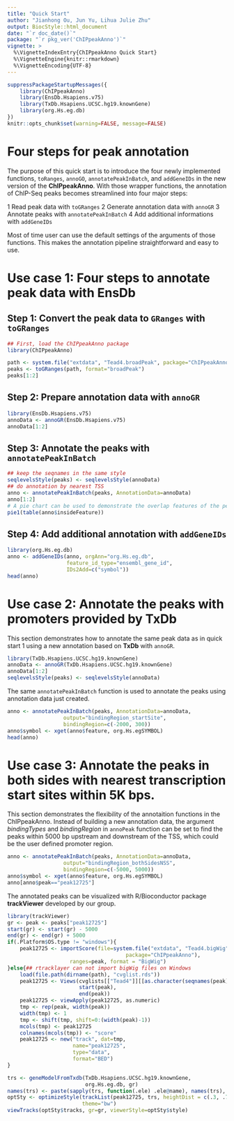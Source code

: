 ```yaml
---
title: "Quick Start"
author: "Jianhong Ou, Jun Yu, Lihua Julie Zhu"
output: BiocStyle::html_document
date: "`r doc_date()`"
package: "`r pkg_ver('ChIPpeakAnno')`"
vignette: >
  %\VignetteIndexEntry{ChIPpeakAnno Quick Start}
  %\VignetteEngine{knitr::rmarkdown}
  %\VignetteEncoding{UTF-8}
---
```

```r
suppressPackageStartupMessages({
    library(ChIPpeakAnno)
    library(EnsDb.Hsapiens.v75)
    library(TxDb.Hsapiens.UCSC.hg19.knownGene)
    library(org.Hs.eg.db)
})
knitr::opts_chunk$set(warning=FALSE, message=FALSE)
```
# Four steps for peak annotation
The purpose of this quick start is to introduce the four newly implemented functions, `toRanges`, `annoGO`, `annotatePeakInBatch`, and `addGeneIDs` in the new version of the **ChIPpeakAnno**. With those wrapper functions, the annotation of ChIP-Seq peaks becomes streamlined into four major steps:

1 Read peak data with `toGRanges`
2 Generate annotation data with `annoGR`
3 Annotate peaks with `annotatePeakInBatch`
4 Add additional informations with `addGeneIDs`

Most of time user can use the default settings of the arguments of those functions. This makes the annotation pipeline straightforward and easy to use.

# Use case 1: Four steps to annotate peak data with **EnsDb**
## Step 1: Convert the peak data to `GRanges` with `toGRanges`

```r
## First, load the ChIPpeakAnno package
library(ChIPpeakAnno)
```

```r
path <- system.file("extdata", "Tead4.broadPeak", package="ChIPpeakAnno")
peaks <- toGRanges(path, format="broadPeak")
peaks[1:2]
```
## Step 2: Prepare annotation data with `annoGR`
```r
library(EnsDb.Hsapiens.v75)
annoData <- annoGR(EnsDb.Hsapiens.v75)
annoData[1:2]
```
## Step 3: Annotate the peaks with `annotatePeakInBatch`
```r
## keep the seqnames in the same style
seqlevelsStyle(peaks) <- seqlevelsStyle(annoData)
## do annotation by nearest TSS
anno <- annotatePeakInBatch(peaks, AnnotationData=annoData)
anno[1:2]
# A pie chart can be used to demonstrate the overlap features of the peaks.
pie1(table(anno$insideFeature))
```
## Step 4: Add additional annotation with `addGeneIDs`
```r
library(org.Hs.eg.db)
anno <- addGeneIDs(anno, orgAnn="org.Hs.eg.db", 
                   feature_id_type="ensembl_gene_id",
                   IDs2Add=c("symbol"))
head(anno)
```
# Use case 2: Annotate the peaks with promoters provided by **TxDb**

This section demonstrates how to annotate the same peak data as in quick start 1 using a new annotation based on **TxDb** with `annoGR`.

```r
library(TxDb.Hsapiens.UCSC.hg19.knownGene)
annoData <- annoGR(TxDb.Hsapiens.UCSC.hg19.knownGene)
annoData[1:2]
seqlevelsStyle(peaks) <- seqlevelsStyle(annoData)
```
The same `annotatePeakInBatch` function is used to annotate the peaks using annotation data just created.
```r
anno <- annotatePeakInBatch(peaks, AnnotationData=annoData, 
                  output="bindingRegion_startSite", 
                  bindingRegion=c(-2000, 300))
anno$symbol <- xget(anno$feature, org.Hs.egSYMBOL)
head(anno)
```
# Use case 3: Annotate the peaks in both sides with nearest transcription start sites within 5K bps.
This section demonstrates the flexibility of the annotaition functions in the ChIPpeakAnno. Instead of building a new annotation data, the argument _bindingTypes_ and _bindingRegion_ in `annoPeak` function  can be set to find the peaks within 5000 bp upstream and downstream of the TSS, which could be the user defined promoter region.

```r
anno <- annotatePeakInBatch(peaks, AnnotationData=annoData, 
                  output="bindingRegion_bothSidesNSS", 
                  bindingRegion=c(-5000, 5000))
anno$symbol <- xget(anno$feature, org.Hs.egSYMBOL)
anno[anno$peak=="peak12725"]
```
The annotated peaks can be visualized with R/Bioconductor package **trackViewer** developed by our group.
```r
library(trackViewer)
gr <- peak <- peaks["peak12725"]
start(gr) <- start(gr) - 5000
end(gr) <- end(gr) + 5000
if(.Platform$OS.type != "windows"){
    peak12725 <- importScore(file=system.file("extdata", "Tead4.bigWig", 
                                      package="ChIPpeakAnno"),
                    ranges=peak, format = "BigWig")
}else{## rtracklayer can not import bigWig files on Windows
    load(file.path(dirname(path), "cvglist.rds"))
    peak12725 <- Views(cvglists[["Tead4"]][[as.character(seqnames(peak))]],
                       start(peak),
                       end(peak))
    peak12725 <- viewApply(peak12725, as.numeric)
    tmp <- rep(peak, width(peak))
    width(tmp) <- 1
    tmp <- shift(tmp, shift=0:(width(peak)-1))
    mcols(tmp) <- peak12725
    colnames(mcols(tmp)) <- "score"
    peak12725 <- new("track", dat=tmp, 
                     name="peak12725", 
                     type="data", 
                     format="BED")
}

trs <- geneModelFromTxdb(TxDb.Hsapiens.UCSC.hg19.knownGene, 
                         org.Hs.eg.db, gr)
names(trs) <- paste(sapply(trs, function(.ele) .ele@name), names(trs), sep=":")
optSty <- optimizeStyle(trackList(peak12725, trs, heightDist = c(.3, .7)),
                        theme="bw")
viewTracks(optSty$tracks, gr=gr, viewerStyle=optSty$style)
```